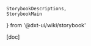     StorybookDescriptions,
    StorybookMain
} from '@dxt-ui/wiki/storybook'


<Meta of={Component}/>
<StorybookMain
    name={'ComponentDoc'}
    description={'[description]'}
    story={Component.Component}
/>

[doc]
